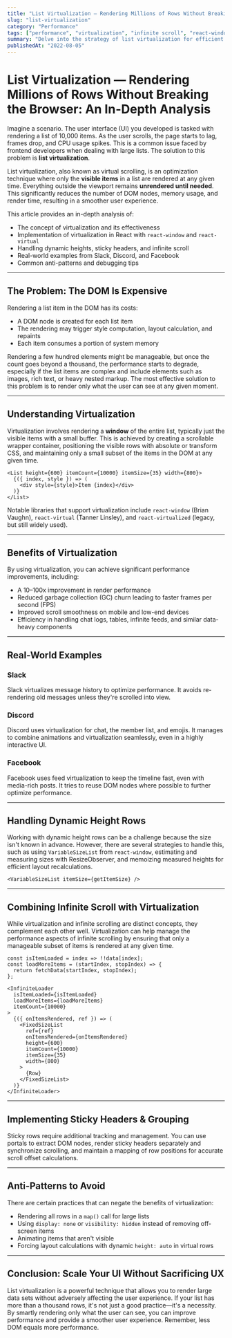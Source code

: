 ```yaml
---
title: "List Virtualization — Rendering Millions of Rows Without Breaking the Browser: An In-Depth Analysis"
slug: "list-virtualization"
category: "Performance"
tags: ["performance", "virtualization", "infinite scroll", "react-window", "ui optimization"]
summary: "Delve into the strategy of list virtualization for efficient scrolling experiences, even with extensive datasets. Explore its implementation in React or any UI, with a focus on performance, memory, and user experience enhancement."
publishedAt: "2022-08-05"
---
```


# List Virtualization — Rendering Millions of Rows Without Breaking the Browser: An In-Depth Analysis

Imagine a scenario. The user interface (UI) you developed is tasked with rendering a list of 10,000 items. As the user scrolls, the page starts to lag, frames drop, and CPU usage spikes. This is a common issue faced by frontend developers when dealing with large lists. The solution to this problem is **list virtualization**.

List virtualization, also known as virtual scrolling, is an optimization technique where only the **visible items** in a list are rendered at any given time. Everything outside the viewport remains **unrendered until needed**. This significantly reduces the number of DOM nodes, memory usage, and render time, resulting in a smoother user experience.

This article provides an in-depth analysis of:
- The concept of virtualization and its effectiveness
- Implementation of virtualization in React with `react-window` and `react-virtual`
- Handling dynamic heights, sticky headers, and infinite scroll
- Real-world examples from Slack, Discord, and Facebook
- Common anti-patterns and debugging tips

---

## The Problem: The DOM Is Expensive

Rendering a list item in the DOM has its costs:
- A DOM node is created for each list item
- The rendering may trigger style computation, layout calculation, and repaints
- Each item consumes a portion of system memory

Rendering a few hundred elements might be manageable, but once the count goes beyond a thousand, the performance starts to degrade, especially if the list items are complex and include elements such as images, rich text, or heavy nested markup. The most effective solution to this problem is to render only what the user can see at any given moment.

---

## Understanding Virtualization

Virtualization involves rendering a **window** of the entire list, typically just the visible items with a small buffer. This is achieved by creating a scrollable wrapper container, positioning the visible rows with absolute or transform CSS, and maintaining only a small subset of the items in the DOM at any given time.

```tsx
<List height={600} itemCount={10000} itemSize={35} width={800}>
  {({ index, style }) => (
    <div style={style}>Item {index}</div>
  )}
</List>
```

Notable libraries that support virtualization include `react-window` (Brian Vaughn), `react-virtual` (Tanner Linsley), and `react-virtualized` (legacy, but still widely used).

---

## Benefits of Virtualization

By using virtualization, you can achieve significant performance improvements, including:
- A 10–100x improvement in render performance
- Reduced garbage collection (GC) churn leading to faster frames per second (FPS)
- Improved scroll smoothness on mobile and low-end devices
- Efficiency in handling chat logs, tables, infinite feeds, and similar data-heavy components

---

## Real-World Examples

### Slack

Slack virtualizes message history to optimize performance. It avoids re-rendering old messages unless they're scrolled into view.

### Discord

Discord uses virtualization for chat, the member list, and emojis. It manages to combine animations and virtualization seamlessly, even in a highly interactive UI.

### Facebook

Facebook uses feed virtualization to keep the timeline fast, even with media-rich posts. It tries to reuse DOM nodes where possible to further optimize performance.

---

## Handling Dynamic Height Rows

Working with dynamic height rows can be a challenge because the size isn't known in advance. However, there are several strategies to handle this, such as using `VariableSizeList` from `react-window`, estimating and measuring sizes with ResizeObserver, and memoizing measured heights for efficient layout recalculations.

```tsx
<VariableSizeList itemSize={getItemSize} />
```
---

## Combining Infinite Scroll with Virtualization

While virtualization and infinite scrolling are distinct concepts, they complement each other well. Virtualization can help manage the performance aspects of infinite scrolling by ensuring that only a manageable subset of items is rendered at any given time.

```tsx
const isItemLoaded = index => !!data[index];
const loadMoreItems = (startIndex, stopIndex) => {
  return fetchData(startIndex, stopIndex);
};

<InfiniteLoader
  isItemLoaded={isItemLoaded}
  loadMoreItems={loadMoreItems}
  itemCount={10000}
>
  {({ onItemsRendered, ref }) => (
    <FixedSizeList
      ref={ref}
      onItemsRendered={onItemsRendered}
      height={600}
      itemCount={10000}
      itemSize={35}
      width={800}
    >
      {Row}
    </FixedSizeList>
  )}
</InfiniteLoader>
```

---

## Implementing Sticky Headers & Grouping

Sticky rows require additional tracking and management. You can use portals to extract DOM nodes, render sticky headers separately and synchronize scrolling, and maintain a mapping of row positions for accurate scroll offset calculations.

---

## Anti-Patterns to Avoid

There are certain practices that can negate the benefits of virtualization:
- Rendering all rows in a `map()` call for large lists
- Using `display: none` or `visibility: hidden` instead of removing off-screen items
- Animating items that aren't visible
- Forcing layout calculations with dynamic `height: auto` in virtual rows

---

## Conclusion: Scale Your UI Without Sacrificing UX

List virtualization is a powerful technique that allows you to render large data sets without adversely affecting the user experience. If your list has more than a thousand rows, it's not just a good practice—it's a necessity. By smartly rendering only what the user can see, you can improve performance and provide a smoother user experience. Remember, less DOM equals more performance.